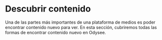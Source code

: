 # Descubrir contenido

Una de las partes más importantes de una plataforma de medios es poder encontrar contenido nuevo para ver. En esta sección, cubriremos todas las formas de encontrar contenido nuevo en Odysee.

<CategoryCards/>